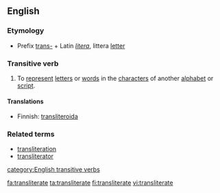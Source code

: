 ==English==

===Etymology===
*Prefix [[trans-]] + Latin ''[[litera]]'', littera [[letter]]

===Transitive verb===
{{en-verb|transliterat|ing}}
# To [[represent]] [[letter]]s or [[word]]s in the [[character]]s of another [[alphabet]] or [[script]].

====Translations====
*Finnish: [[transliteroida]]

===Related terms===
*[[transliteration]]
*[[transliterator]]

[[category:English transitive verbs]]

[[fa:transliterate]]
[[ta:transliterate]]
[[fi:transliterate]]
[[vi:transliterate]]